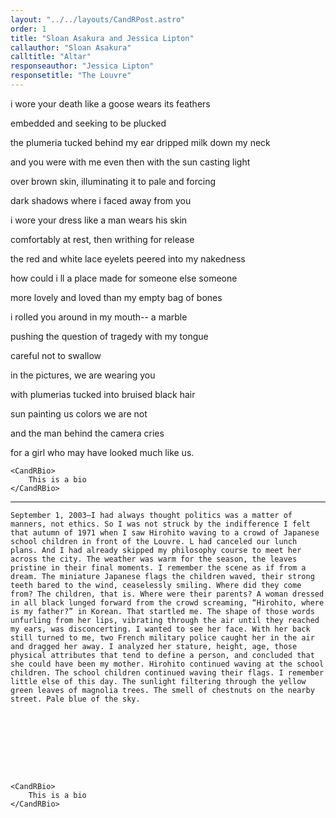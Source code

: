 ```yaml
---
layout: "../../layouts/CandRPost.astro"
order: 1
title: "Sloan Asakura and Jessica Lipton"
callauthor: "Sloan Asakura"
calltitle: "Altar"
responseauthor: "Jessica Lipton"
responsetitle: "The Louvre"
---
```



<CandRItem id="call" title={frontmatter.calltitle} author={frontmatter.callauthor}>

i wore your death like a goose wears its feathers 

<Spacer /> embedded and seeking to be plucked 

the plumeria tucked behind my ear dripped milk down my neck 

<Spacer /> and you were with me even then with the sun casting light 

<Spacer /> <Spacer /> over brown skin, illuminating it to pale and forcing 

<Spacer /> <Spacer /> <Spacer /> dark shadows where i faced away from you 

i wore your dress like a man wears his skin 

<Spacer /> <Spacer /> comfortably at rest, then writhing for release 

the red and white lace eyelets peered into my nakedness 

<Spacer /> how could i ll a place made for someone else someone 

<Spacer /> <Spacer /> more lovely and loved than my empty bag of bones 

<Spacer /> <Spacer /> <Spacer /> i rolled you around in my mouth-- a marble 

<Spacer /> <Spacer /> <Spacer /> <Spacer /> pushing the question of tragedy with my tongue 

<div class="rightalign">
careful not to swallow 
</div>

<Spacer /> in the pictures, we are wearing you 

<Spacer /> <Spacer /> with plumerias tucked into bruised black hair 

<Spacer /> <Spacer /> <Spacer /> sun painting us colors we are not 

<Spacer /> <Spacer /> <Spacer /> <Spacer /> and the man behind the camera cries 

<div class="rightalign">
for a girl who may have looked much like us.
</div>


	<CandRBio>
		This is a bio
	</CandRBio>

</CandRItem>

---

<CandRItem id="response" title={frontmatter.responsetitle} author={frontmatter.responseauthor}>


	September 1, 2003—I had always thought politics was a matter of manners, not ethics. So I was not struck by the indifference I felt that autumn of 1971 when I saw Hirohito waving to a crowd of Japanese school children in front of the Louvre. L had canceled our lunch plans. And I had already skipped my philosophy course to meet her across the city. The weather was warm for the season, the leaves pristine in their final moments. I remember the scene as if from a dream. The miniature Japanese flags the children waved, their strong teeth bared to the wind, ceaselessly smiling. Where did they come from? The children, that is. Where were their parents? A woman dressed in all black lunged forward from the crowd screaming, “Hirohito, where is my father?” in Korean. That startled me. The shape of those words unfurling from her lips, vibrating through the air until they reached my ears, was disconcerting. I wanted to see her face. With her back still turned to me, two French military police caught her in the air and dragged her away. I analyzed her stature, height, age, those physical attributes that tend to define a person, and concluded that she could have been my mother. Hirohito continued waving at the school children. The school children continued waving their flags. I remember little else of this day. The sunlight filtering through the yellow green leaves of magnolia trees. The smell of chestnuts on the nearby street. Pale blue of the sky. 









	<CandRBio>
		This is a bio
	</CandRBio>
		
</CandRItem>